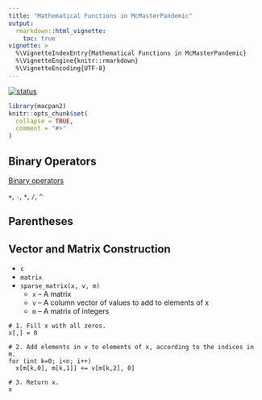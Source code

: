 ```yaml
---
title: "Mathematical Functions in McMasterPandemic"
output: 
  rmarkdown::html_vignette:
    toc: true
vignette: >
  %\VignetteIndexEntry{Mathematical Functions in McMasterPandemic}
  %\VignetteEngine{knitr::rmarkdown}
  %\VignetteEncoding{UTF-8}
---
```


[![status](https://img.shields.io/badge/status-stub-red)](https://canmod.github.io/macpan2/articles/vignette-status#stub)

```r
library(macpan2)
knitr::opts_chunk$set(
  collapse = TRUE,
  comment = "#>"
)
```


## Binary Operators

[Binary operators](https://canmod.net/misc/elementwise_binary_operators)

`+`, `-`, `*`, `/`, `^`

## Parentheses

## Vector and Matrix Construction

* `c`
* `matrix`
* `sparse_matrix(x, v, m)`
    * `x` -- A matrix
    * `v` -- A column vector of values to add to elements of x
    * `m` -- A matrix of integers

```Rcpp
# 1. Fill x with all zeros.
x[,] = 0

# 2. Add elements in v to elements of x, according to the indices in m.
for (int k=0; i<n; i++)
  x[m[k,0], m[k,1]] += v[m[k,2], 0]

# 3. Return x.
x
```
